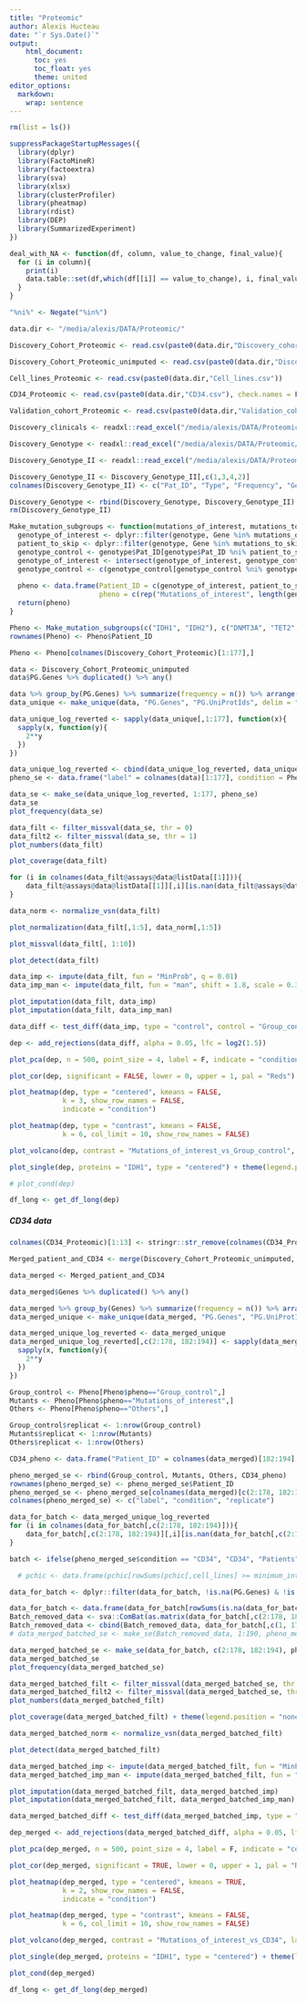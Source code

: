 ```yaml
---
title: "Proteomic"
author: Alexis Hucteau
date: "`r Sys.Date()`"
output:
    html_document:
      toc: yes
      toc_float: yes
      theme: united
editor_options:
  markdown:
    wrap: sentence
---
```



```r
rm(list = ls())

suppressPackageStartupMessages({
  library(dplyr)
  library(FactoMineR)
  library(factoextra)
  library(sva)
  library(xlsx)
  library(clusterProfiler)
  library(pheatmap)
  library(rdist)
  library(DEP)
  library(SummarizedExperiment)
})

deal_with_NA <- function(df, column, value_to_change, final_value){
  for (i in column){
    print(i)
    data.table::set(df,which(df[[i]] == value_to_change), i, final_value)
  }
}

"%ni%" <- Negate("%in%")
```

```r
data.dir <- "/media/alexis/DATA/Proteomic/"

Discovery_Cohort_Proteomic <- read.csv(paste0(data.dir,"Discovery_cohort.csv"))

Discovery_Cohort_Proteomic_unimputed <- read.csv(paste0(data.dir,"Discovery_cohort_unimputed.csv"), check.names = F)

Cell_lines_Proteomic <- read.csv(paste0(data.dir,"Cell_lines.csv"))

CD34_Proteomic <- read.csv(paste0(data.dir,"CD34.csv"), check.names = F)

Validation_cohort_Proteomic <- read.csv(paste0(data.dir,"Validation_cohort.csv"), dec = ",")
```

```r
Discovery_clinicals <- readxl::read_excel("/media/alexis/DATA/Proteomic/1-s2.0-S1535610822000587-mmc7/Data_S1_Discovery_Cohort.xlsx", sheet = "Clinical Characteristics")

Discovery_Genotype <- readxl::read_excel("/media/alexis/DATA/Proteomic/1-s2.0-S1535610822000587-mmc7/Data_S1_Discovery_Cohort.xlsx", sheet = "PanelSeq I")

Discovery_Genotype_II <- readxl::read_excel("/media/alexis/DATA/Proteomic/1-s2.0-S1535610822000587-mmc7/Data_S1_Discovery_Cohort.xlsx", sheet = "PanelSeq II")

Discovery_Genotype_II <- Discovery_Genotype_II[,c(1,3,4,2)]
colnames(Discovery_Genotype_II) <- c("Pat_ID", "Type", "Frequency", "Gene")

Discovery_Genotype <- rbind(Discovery_Genotype, Discovery_Genotype_II)
rm(Discovery_Genotype_II)
```



```r
Make_mutation_subgroups <- function(mutations_of_interest, mutations_to_skip, genotype = Discovery_Genotype, no_mutated_patients = c("F126", "F86", "F129", "F30")){
  genotype_of_interest <- dplyr::filter(genotype, Gene %in% mutations_of_interest) %>% .$Pat_ID %>% unique()
  patient_to_skip <- dplyr::filter(genotype, Gene %in% mutations_to_skip) %>% .$Pat_ID %>% unique()
  genotype_control <- genotype$Pat_ID[genotype$Pat_ID %ni% patient_to_skip] %>% unique()
  genotype_of_interest <- intersect(genotype_of_interest, genotype_control)
  genotype_control <- c(genotype_control[genotype_control %ni% genotype_of_interest], no_mutated_patients)
  
  pheno <- data.frame(Patient_ID = c(genotype_of_interest, patient_to_skip, genotype_control), 
                      pheno = c(rep("Mutations_of_interest", length(genotype_of_interest)), rep("Others", length(patient_to_skip)), rep("Group_control", length(genotype_control))))
  return(pheno)  
}
```



```r
Pheno <- Make_mutation_subgroups(c("IDH1", "IDH2"), c("DNMT3A", "TET2", "DNMT1", "NPM1"))
rownames(Pheno) <- Pheno$Patient_ID

Pheno <- Pheno[colnames(Discovery_Cohort_Proteomic)[1:177],]
```


```r
data <- Discovery_Cohort_Proteomic_unimputed
data$PG.Genes %>% duplicated() %>% any()

data %>% group_by(PG.Genes) %>% summarize(frequency = n()) %>% arrange(desc(frequency)) %>% filter(frequency > 1)
data_unique <- make_unique(data, "PG.Genes", "PG.UniProtIds", delim = ";")

data_unique_log_reverted <- sapply(data_unique[,1:177], function(x){
  sapply(x, function(y){
    2**y
  })
})

data_unique_log_reverted <- cbind(data_unique_log_reverted, data_unique[,177:183])
pheno_se <- data.frame("label" = colnames(data)[1:177], condition = Pheno$pheno, replicate = 1:177)

data_se <- make_se(data_unique_log_reverted, 1:177, pheno_se)
data_se
plot_frequency(data_se)
```

```r
data_filt <- filter_missval(data_se, thr = 0)
data_filt2 <- filter_missval(data_se, thr = 1)
plot_numbers(data_filt)
```

```r
plot_coverage(data_filt)
```

```r
for (i in colnames(data_filt@assays@data@listData[[1]])){
    data_filt@assays@data@listData[[1]][,i][is.nan(data_filt@assays@data@listData[[1]][,i])]<-NA
}

data_norm <- normalize_vsn(data_filt)

plot_normalization(data_filt[,1:5], data_norm[,1:5])
```

```r
plot_missval(data_filt[, 1:10])
```

```r
plot_detect(data_filt)
```

```r
data_imp <- impute(data_filt, fun = "MinProb", q = 0.01)
data_imp_man <- impute(data_filt, fun = "man", shift = 1.8, scale = 0.3)

plot_imputation(data_filt, data_imp)
plot_imputation(data_filt, data_imp_man)
```

```r
data_diff <- test_diff(data_imp, type = "control", control = "Group_control")

dep <- add_rejections(data_diff, alpha = 0.05, lfc = log2(1.5))
```

```r
plot_pca(dep, n = 500, point_size = 4, label = F, indicate = "condition")
```

```r
plot_cor(dep, significant = FALSE, lower = 0, upper = 1, pal = "Reds")
```

```r
plot_heatmap(dep, type = "centered", kmeans = FALSE, 
             k = 3, show_row_names = FALSE,
             indicate = "condition")
```

```r
plot_heatmap(dep, type = "contrast", kmeans = FALSE, 
             k = 6, col_limit = 10, show_row_names = FALSE)
```

```r
plot_volcano(dep, contrast = "Mutations_of_interest_vs_Group_control", label_size = 2, add_names = TRUE, adjusted = F)
```

```r
plot_single(dep, proteins = "IDH1", type = "centered") + theme(legend.position = "none")
```

```r
# plot_cond(dep)
```

```r
df_long <- get_df_long(dep)
```

##### CD34 data 

```r
colnames(CD34_Proteomic)[1:13] <- stringr::str_remove(colnames(CD34_Proteomic)[1:13], pattern = "20210617_EXPL2_AsJa_SA_Revision_Healthy_DIAproteome_CD34cells_") %>% stringr::str_remove(pattern = ".raw.PG.Quantity") %>% stringr::str_split(pattern = "] ") %>% lapply(function(x) x[2]) %>% unlist()
```

```r
Merged_patient_and_CD34 <- merge(Discovery_Cohort_Proteomic_unimputed, CD34_Proteomic, by.x = "PG.UniProtIds", by.y = "UniProtIds", all.x =T, all.y = T)

data_merged <- Merged_patient_and_CD34

data_merged$Genes %>% duplicated() %>% any()

data_merged %>% group_by(Genes) %>% summarize(frequency = n()) %>% arrange(desc(frequency)) %>% filter(frequency > 1)
data_merged_unique <- make_unique(data_merged, "PG.Genes", "PG.UniProtIds", delim = ";")

data_merged_unique_log_reverted <- data_merged_unique
data_merged_unique_log_reverted[,c(2:178, 182:194)] <- sapply(data_merged_unique_log_reverted[,c(2:178, 182:194)], function(x){
  sapply(x, function(y){
    2**y
  })
})

Group_control <- Pheno[Pheno$pheno=="Group_control",]
Mutants <- Pheno[Pheno$pheno=="Mutations_of_interest",]
Others <- Pheno[Pheno$pheno=="Others",]

Group_control$replicat <- 1:nrow(Group_control)
Mutants$replicat <- 1:nrow(Mutants)
Others$replicat <- 1:nrow(Others)

CD34_pheno <- data.frame("Patient_ID" = colnames(data_merged)[182:194], "pheno" = rep("CD34", 13), "replicat" = 1:13)

pheno_merged_se <- rbind(Group_control, Mutants, Others, CD34_pheno)
rownames(pheno_merged_se) <- pheno_merged_se$Patient_ID
pheno_merged_se <- pheno_merged_se[colnames(data_merged)[c(2:178, 182:194)],]
colnames(pheno_merged_se) <- c("label", "condition", "replicate")

data_for_batch <- data_merged_unique_log_reverted
for (i in colnames(data_for_batch[,c(2:178, 182:194)])){
    data_for_batch[,c(2:178, 182:194)][,i][is.nan(data_for_batch[,c(2:178, 182:194)][,i])]<-NA
}

batch <- ifelse(pheno_merged_se$condition == "CD34", "CD34", "Patients")

  # pchic <- data.frame(pchic[rowSums(pchic[,cell_lines] >= minimum_interaction) >= 1, 1:10]) %>% na.omit(.)

data_for_batch <- dplyr::filter(data_for_batch, !is.na(PG.Genes) & !is.na(Genes))

data_for_batch <- data.frame(data_for_batch[rowSums(is.na(data_for_batch[,2:178])) < 176 & rowSums(is.na(data_for_batch[,182:194])) < 12,])
Batch_removed_data <- sva::ComBat(as.matrix(data_for_batch[,c(2:178, 182:194)]), batch)
Batch_removed_data <- cbind(Batch_removed_data, data_for_batch[,c(1, 179:181, 195:200)])
# data_merged_batched_se <- make_se(Batch_removed_data, 1:190, pheno_merged_se)

data_merged_batched_se <- make_se(data_for_batch, c(2:178, 182:194), pheno_merged_se)
data_merged_batched_se
plot_frequency(data_merged_batched_se)
```

```r
data_merged_batched_filt <- filter_missval(data_merged_batched_se, thr = 0)
data_merged_batched_filt2 <- filter_missval(data_merged_batched_se, thr = 1)
plot_numbers(data_merged_batched_filt)
```

```r
plot_coverage(data_merged_batched_filt) + theme(legend.position = "none")
```

```r
data_merged_batched_norm <- normalize_vsn(data_merged_batched_filt)
```

```r
plot_detect(data_merged_batched_filt)
```

```r
data_merged_batched_imp <- impute(data_merged_batched_filt, fun = "MinProb", q = 0.01)
data_merged_batched_imp_man <- impute(data_merged_batched_filt, fun = "man", shift = 1.8, scale = 0.3)

plot_imputation(data_merged_batched_filt, data_merged_batched_imp)
plot_imputation(data_merged_batched_filt, data_merged_batched_imp_man)
```

```r
data_merged_batched_diff <- test_diff(data_merged_batched_imp, type = "control", control = "CD34")

dep_merged <- add_rejections(data_merged_batched_diff, alpha = 0.05, lfc = log2(1.5))
```

```r
plot_pca(dep_merged, n = 500, point_size = 4, label = F, indicate = "condition")
```

```r
plot_cor(dep_merged, significant = TRUE, lower = 0, upper = 1, pal = "Reds")
```

```r
plot_heatmap(dep_merged, type = "centered", kmeans = TRUE, 
             k = 2, show_row_names = FALSE,
             indicate = "condition")
```

```r
plot_heatmap(dep_merged, type = "contrast", kmeans = FALSE, 
             k = 6, col_limit = 10, show_row_names = FALSE)
```

```r
plot_volcano(dep_merged, contrast = "Mutations_of_interest_vs_CD34", label_size = 2, add_names = TRUE, adjusted = F)
```

```r
plot_single(dep_merged, proteins = "IDH1", type = "centered") + theme(legend.position = "none")
```

```r
plot_cond(dep_merged)
```

```r
df_long <- get_df_long(dep_merged)
```